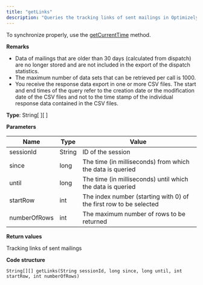 ```yaml
---
title: "getLinks"
description: "Queries the tracking links of sent mailings in Optimizely Campaign."
---
```


To synchronize properly, use the [getCurrentTime](/optimizely-campaign/docs/getcurrenttime) method.

**Remarks**

* Data of mailings that are older than 30 days (calculated from dispatch) are no longer stored and are not included in the export of the dispatch statistics.
* The maximum number of data sets that can be retrieved per call is 1000.
* You receive the response data export in one or more CSV files. The start and end times of the query refer to the creation date or the modification date of the CSV files and not to the time stamp of the individual response data contained in the CSV files.

**Type**: String\[ \]\[ \]

**Parameters**

| Name         | Type   | Value                                                              |
| ------------ | ------ | ------------------------------------------------------------------ |
| sessionId    | String | ID of the session                                                  |
| since        | long   | The time (in milliseconds) from which the data is queried          |
| until        | long   | The time (in milliseconds) until which the data is queried         |
| startRow     | int    | The index number (starting with 0) of the first row to be selected |
| numberOfRows | int    | The maximum number of rows to be returned                          |

**Return values**

Tracking links of sent mailings

**Code structure**

`String[][] getLinks(String sessionId, long since, long until, int startRow, int numberOfRows)
`